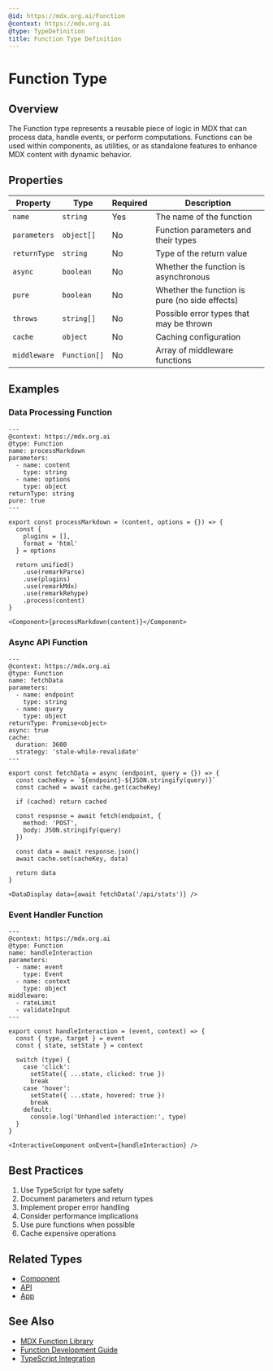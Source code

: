 ```yaml
---
@id: https://mdx.org.ai/Function
@context: https://mdx.org.ai
@type: TypeDefinition
title: Function Type Definition
---
```


# Function Type

## Overview

The Function type represents a reusable piece of logic in MDX that can process data, handle events, or perform computations. Functions can be used within components, as utilities, or as standalone features to enhance MDX content with dynamic behavior.

## Properties

| Property | Type | Required | Description |
|----------|------|----------|-------------|
| `name` | `string` | Yes | The name of the function |
| `parameters` | `object[]` | No | Function parameters and their types |
| `returnType` | `string` | No | Type of the return value |
| `async` | `boolean` | No | Whether the function is asynchronous |
| `pure` | `boolean` | No | Whether the function is pure (no side effects) |
| `throws` | `string[]` | No | Possible error types that may be thrown |
| `cache` | `object` | No | Caching configuration |
| `middleware` | `Function[]` | No | Array of middleware functions |

## Examples

### Data Processing Function

```mdx
---
@context: https://mdx.org.ai
@type: Function
name: processMarkdown
parameters:
  - name: content
    type: string
  - name: options
    type: object
returnType: string
pure: true
---

export const processMarkdown = (content, options = {}) => {
  const {
    plugins = [],
    format = 'html'
  } = options

  return unified()
    .use(remarkParse)
    .use(plugins)
    .use(remarkMdx)
    .use(remarkRehype)
    .process(content)
}

<Component>{processMarkdown(content)}</Component>
```

### Async API Function

```mdx
---
@context: https://mdx.org.ai
@type: Function
name: fetchData
parameters:
  - name: endpoint
    type: string
  - name: query
    type: object
returnType: Promise<object>
async: true
cache:
  duration: 3600
  strategy: 'stale-while-revalidate'
---

export const fetchData = async (endpoint, query = {}) => {
  const cacheKey = `${endpoint}-${JSON.stringify(query)}`
  const cached = await cache.get(cacheKey)

  if (cached) return cached

  const response = await fetch(endpoint, {
    method: 'POST',
    body: JSON.stringify(query)
  })

  const data = await response.json()
  await cache.set(cacheKey, data)

  return data
}

<DataDisplay data={await fetchData('/api/stats')} />
```

### Event Handler Function

```mdx
---
@context: https://mdx.org.ai
@type: Function
name: handleInteraction
parameters:
  - name: event
    type: Event
  - name: context
    type: object
middleware:
  - rateLimit
  - validateInput
---

export const handleInteraction = (event, context) => {
  const { type, target } = event
  const { state, setState } = context

  switch (type) {
    case 'click':
      setState({ ...state, clicked: true })
      break
    case 'hover':
      setState({ ...state, hovered: true })
      break
    default:
      console.log('Unhandled interaction:', type)
  }
}

<InteractiveComponent onEvent={handleInteraction} />
```

## Best Practices

1. Use TypeScript for type safety
2. Document parameters and return types
3. Implement proper error handling
4. Consider performance implications
5. Use pure functions when possible
6. Cache expensive operations

## Related Types
- [Component](https://mdx.org.ai/Component)
- [API](https://mdx.org.ai/API)
- [App](https://mdx.org.ai/App)

## See Also
- [MDX Function Library](https://mdx.org.ai/packages/mdxe)
- [Function Development Guide](https://mdx.org.ai/guides/functions)
- [TypeScript Integration](https://mdx.org.ai/guides/typescript)
